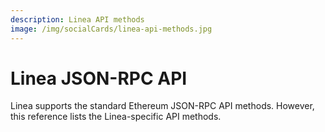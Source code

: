 ```yaml
---
description: Linea API methods
image: /img/socialCards/linea-api-methods.jpg
---
```



# Linea JSON-RPC API

Linea supports the standard Ethereum JSON-RPC API methods. However, this reference lists the Linea-specific API methods.

<DocCardList />
